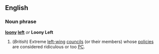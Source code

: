 ==English==
===Noun phrase===
'''[[loony]] [[left]]''' ''or'' '''Loony Left'''

#(''British'') Extreme [[left-wing]] [[council]]s (or their members) whose [[policy|policies]] are considered ridiculous or too [[PC]].
